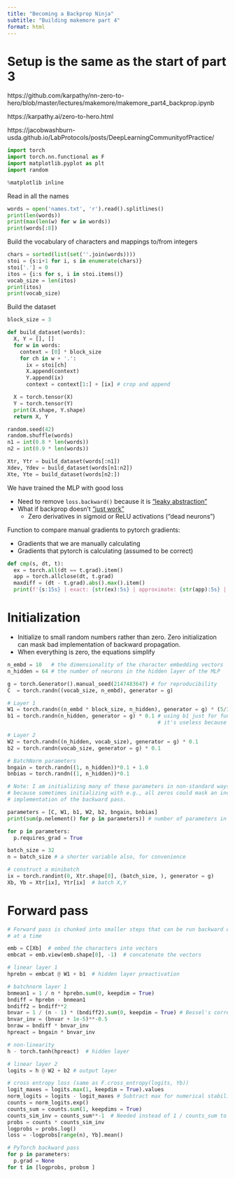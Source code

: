 ```yaml
---
title: "Becoming a Backprop Ninja"
subtitle: "Building makemore part 4"
format: html
---
```


# Setup is the same as the start of part 3

https://github.com/karpathy/nn-zero-to-hero/blob/master/lectures/makemore/makemore_part4_backprop.ipynb

https://karpathy.ai/zero-to-hero.html

https://jacobwashburn-usda.github.io/LabProtocols/posts/DeepLearningCommunityofPractice/


```python
import torch
import torch.nn.functional as F
import matplotlib.pyplot as plt
import random

%matplotlib inline
```

Read in all the names

```python
words = open('names.txt', 'r').read().splitlines()
print(len(words))
print(max(len(w) for w in words))
print(words[:8])
```

Build the vocabulary of characters and mappings to/from integers

```python
chars = sorted(list(set(''.join(words))))
stoi = {s:i+1 for i, s in enumerate(chars)}
stoi['.'] = 0
itos = {i:s for s, i in stoi.items()}
vocab_size = len(itos)
print(itos)
print(vocab_size)
```

Build the dataset

```python
block_size = 3

def build_dataset(words):
  X, Y = [], []
  for w in words:
    context = [0] * block_size
    for ch in w + '.':
      ix = stoi[ch]
      X.append(context)
      Y.append(ix)
      context = context[1:] + [ix] # crop and append

  X = torch.tensor(X)
  Y = torch.tensor(Y)
  print(X.shape, Y.shape)
  return X, Y

random.seed(42)
random.shuffle(words)
n1 = int(0.8 * len(words))
n2 = int(0.9 * len(words))

Xtr, Ytr = build_dataset(words[:n1])
Xdev, Ydev = build_dataset(words[n1:n2])
Xte, Yte = build_dataset(words[n2:])
```

We have trained the MLP with good loss

- Need to remove `loss.backward()` because it is ["leaky abstraction"](https://en.wikipedia.org/wiki/Leaky_abstraction)
- What if backprop doesn't ["just work"](https://karpathy.medium.com/yes-you-should-understand-backprop-e2f06eab496b?)
    -  Zero derivatives in sigmoid or ReLU activations ("dead neurons")

Function to compare manual gradients to pytorch gradients:

- Gradients that we are manually calculating
- Gradients that pytorch is calculating (assumed to be correct)

```python
def cmp(s, dt, t):
  ex = torch.all(dt == t.grad).item()
  app = torch.allclose(dt, t.grad)
  maxdiff = (dt - t.grad).abs().max().item()
  print(f'{s:15s} | exact: {str(ex):5s} | approximate: {str(app):5s} | maxdiff: {maxdiff}')
```

# Initialization

- Initialize to small random numbers rather than zero. Zero initialization can mask bad implementation of backward propagation.
- When everything is zero, the equations simplify

```python
n_embd = 10   # the dimensionality of the character embedding vectors
n_hidden = 64 # the number of neurons in the hidden layer of the MLP

g = torch.Generator().manual_seed(2147483647) # for reproducibility
C  = torch.randn((vocab_size, n_embd), generator = g)

# Layer 1
W1 = torch.randn((n_embd * block_size, n_hidden), generator = g) * (5/3)/((n_embd * block_size)**0.5)
b1 = torch.randn(n_hidden, generator = g) * 0.1 # using b1 just for fun,
                                                # it's useless because of BN

# Layer 2
W2 = torch.randn((n_hidden, vocab_size), generator = g) * 0.1
b2 = torch.randn(vocab_size, generator = g) * 0.1

# BatchNorm parameters
bngain = torch.randn((1, n_hidden))*0.1 + 1.0
bnbias = torch.randn((1, n_hidden))*0.1

# Note: I am initializing many of these parameters in non-standard ways
# because sometimes initializing with e.g., all zeros could mask an incorrect
# implementation of the backward pass.

parameters = [C, W1, b1, W2, b2, bngain, bnbias]
print(sum(p.nelement() for p in parameters)) # number of parameters in total

for p in parameters:
  p.requires_grad = True
```

```python
batch_size = 32
n = batch_size # a shorter variable also, for convenience

# construct a minibatch
ix = torch.randint(0, Xtr.shape[0], (batch_size, ), generator = g)
Xb, Yb = Xtr[ix], Ytr[ix]  # batch X,Y
```

# Forward pass

```python
# Forward pass is chunked into smaller steps that can be run backward one step
# at a time

emb = C[Xb]  # embed the characters into vectors
embcat = emb.view(emb.shape[0], -1)  # concatenate the vectors

# linear layer 1
hprebn = embcat @ W1 + b1  # hidden layer preactivation

# batchnorm layer 1
bnmean1 = 1 / n * hprebn.sum(0, keepdim = True)
bndiff = hprebn - bnmean1
bndiff2 = bndiff**2
bnvar = 1 / (n - 1) * (bndiff2).sum(0, keepdim = True) # Bessel's correction dividing by n - 1
bnvar_inv = (bnvar + 1e-5)**-0.5
bnraw = bndiff * bnvar_inv
hpreact = bngain * bnvar_inv

# non-linearity
h - torch.tanh(hpreact)  # hidden layer

# linear layer 2
logits = h @ W2 + b2 # output layer

# cross entropy loss (same as F.cross_entropy(logits, Yb))
logit_maxes = logits.max(1, keepdim = True).values
norm_logits = logits - logit_maxes # Subtract max for numerical stability
counts = norm_logits.exp()
counts_sum = counts.sum(1, keepdims = True)
counts_sim_inv = counts_sum**-1  # Needed instead of 1 / counts_sum to get this to be exact
probs = counts * counts_sim_inv
logprobs = probs.log()
loss = -logprobs[range(n), Yb].mean()

# PyTorch backward pass
for p in parameters:
  p.grad = None
for t in [logprobs, probsm ]
```